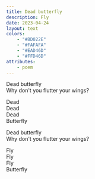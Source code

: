 ```yaml
---
title: Dead butterfly
description: Fly
date: 2023-04-24
layout: text
colors:
    - "#BD022E"
    - "#FAFAFA"
    - "#EAD46D"
    - "#FFD46D"
attributes:
    - poem
---
```


<div style={{marginBlock: "3rem"}}>

Dead butterfly<br />
Why don't you flutter your wings?

Dead<br />
Dead<br />
Dead<br />
Butterfly

</div>

<div style={{marginBlock: "3rem"}}>

Dead butterfly<br />
Why don't you flutter your wings?

Fly<br />
Fly<br />
Fly<br />
Butterfly

</div>
